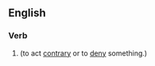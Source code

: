 ==English==

===Verb===
{{head|en|verb form}}

# {{present participle of|contravene|lang=en|nocat=1}} (to act [[contrary]] or to [[deny]] something.)